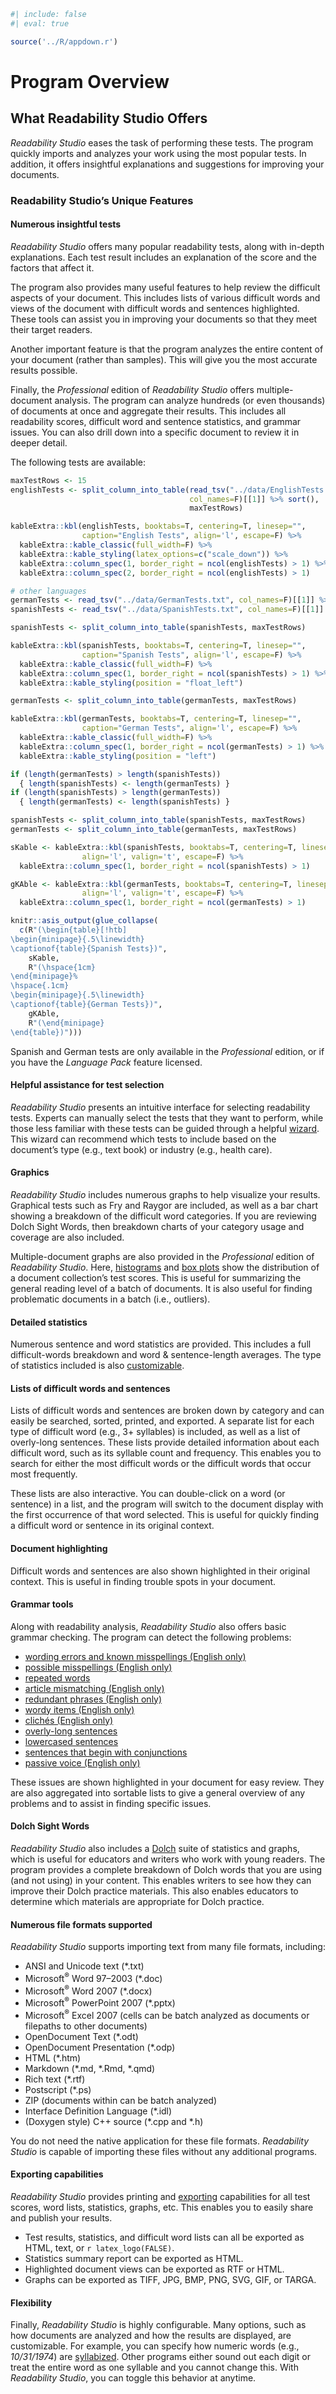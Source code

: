 ```r
#| include: false
#| eval: true

source('../R/appdown.r')
```

# Program Overview

## What Readability Studio Offers {#sec-program-offering}

*Readability Studio* eases the task of performing these tests.
The program quickly imports and analyzes your work using the most popular tests.
In addition, it offers insightful explanations and suggestions for improving your documents.

### Readability Studio's Unique Features {-}

#### Numerous insightful tests {-}

*Readability Studio* offers many popular readability tests, along with in-depth explanations.
Each test result includes an explanation of the score and the factors that affect it.

The program also provides many useful features to help review the difficult aspects of your document.
This includes lists of various difficult words and views of the document with difficult words and sentences highlighted.
These tools can assist you in improving your documents so that they meet their target readers.

Another important feature is that the program analyzes the entire content of your document (rather than samples).
This will give you the most accurate results possible.

Finally, the *Professional* edition of *Readability Studio* offers multiple-document analysis.
The program can analyze hundreds (or even thousands) of documents at once and aggregate their results.
This includes all readability scores, difficult word and sentence statistics, and grammar issues.
You can also drill down into a specific document to review it in deeper detail.

The following tests are available:

```r
maxTestRows <- 15
englishTests <- split_column_into_table(read_tsv("../data/EnglishTests.txt",
                                        col_names=F)[[1]] %>% sort(),
                                        maxTestRows)

kableExtra::kbl(englishTests, booktabs=T, centering=T, linesep="",
                caption="English Tests", align='l', escape=F) %>%
  kableExtra::kable_classic(full_width=F) %>%
  kableExtra::kable_styling(latex_options=c("scale_down")) %>%
  kableExtra::column_spec(1, border_right = ncol(englishTests) > 1) %>%
  kableExtra::column_spec(2, border_right = ncol(englishTests) > 1)

# other languages
germanTests <- read_tsv("../data/GermanTests.txt", col_names=F)[[1]] %>% sort()
spanishTests <- read_tsv("../data/SpanishTests.txt", col_names=F)[[1]] %>% sort()
```

```r
spanishTests <- split_column_into_table(spanishTests, maxTestRows)

kableExtra::kbl(spanishTests, booktabs=T, centering=T, linesep="",
                caption="Spanish Tests", align='l', escape=F) %>%
  kableExtra::kable_classic(full_width=F) %>%
  kableExtra::column_spec(1, border_right = ncol(spanishTests) > 1) %>%
  kableExtra::kable_styling(position = "float_left")
```

```r
germanTests <- split_column_into_table(germanTests, maxTestRows)

kableExtra::kbl(germanTests, booktabs=T, centering=T, linesep="",
                caption="German Tests", align='l', escape=F) %>%
  kableExtra::kable_classic(full_width=F) %>%
  kableExtra::column_spec(1, border_right = ncol(germanTests) > 1) %>%
  kableExtra::kable_styling(position = "left")
```

```r
if (length(germanTests) > length(spanishTests))
  { length(spanishTests) <- length(germanTests) }
if (length(spanishTests) > length(germanTests))
  { length(germanTests) <- length(spanishTests) }

spanishTests <- split_column_into_table(spanishTests, maxTestRows)
germanTests <- split_column_into_table(germanTests, maxTestRows)

sKable <- kableExtra::kbl(spanishTests, booktabs=T, centering=T, linesep="",
                align='l', valign='t', escape=F) %>%
  kableExtra::column_spec(1, border_right = ncol(spanishTests) > 1)

gKAble <- kableExtra::kbl(germanTests, booktabs=T, centering=T, linesep="",
                align='l', valign='t', escape=F) %>%
  kableExtra::column_spec(1, border_right = ncol(germanTests) > 1)

knitr::asis_output(glue_collapse(
  c(R"(\begin{table}[!htb]
\begin{minipage}{.5\linewidth}
\captionof{table}{Spanish Tests})",
    sKable,
    R"(\hspace{1cm}
\end{minipage}%
\hspace{.1cm}
\begin{minipage}{.5\linewidth}
\captionof{table}{German Tests})",
    gKAble,
    R"(\end{minipage}
\end{table})")))
```

::: {.notesection data-latex=""}
Spanish and German tests are only available in the *Professional* edition, or if you have the *Language Pack* feature licensed.
:::

#### Helpful assistance for test selection {-}

*Readability Studio* presents an intuitive interface for selecting readability tests.
Experts can manually select the tests that they want to perform, while those less familiar with these tests can be guided through a helpful [wizard](#sec-creating-standard-project). This wizard can recommend which tests to include based on the document's type (e.g., text book) or industry (e.g., health care).

#### Graphics {-}

*Readability Studio* includes numerous graphs to help visualize your results.
Graphical tests such as Fry and Raygor are included, as well as a bar chart showing a breakdown of the difficult word categories.
If you are reviewing Dolch Sight Words, then breakdown charts of your category usage and coverage are also included.

Multiple-document graphs are also provided in the *Professional* edition of *Readability Studio*.
Here, [histograms](#sec-reviewing-batch-histograms) and [box plots](#sec-reviewing-batch-box-plots) show the distribution of a document collection's test scores.
This is useful for summarizing the general reading level of a batch of documents. It is also useful for finding problematic documents in a batch (i.e., outliers).

#### Detailed statistics {-}

Numerous sentence and word statistics are provided.
This includes a full difficult-words breakdown and word & sentence-length averages.
The type of statistics included is also [customizable](#sec-options-statistics).

#### Lists of difficult words and sentences {-}

Lists of difficult words and sentences are broken down by category and can easily be searched, sorted, printed, and exported. A separate list for each type of difficult word (e.g., 3+ syllables) is included, as well as a list of overly-long sentences. These lists provide detailed information about each difficult word, such as its syllable count and frequency. This enables you to search for either the most difficult words or the difficult words that occur most frequently.

These lists are also interactive. You can double-click on a word (or sentence) in a list, and the program will switch to the document display with the first occurrence of that word selected. This is useful for quickly finding a difficult word or sentence in its original context.

#### Document highlighting {-}

Difficult words and sentences are also shown highlighted in their original context. This is useful in finding trouble spots in your document.

#### Grammar tools {-}

Along with readability analysis, *Readability Studio* also offers basic grammar checking. The program can detect the following problems:

- [wording errors and known misspellings (English only)](#sec-reviewing-standard-grammar)
- [possible misspellings (English only)](#sec-reviewing-standard-grammar)
- [repeated words](#sec-reviewing-standard-grammar)
- [article mismatching (English only)](#sec-reviewing-standard-grammar)
- [redundant phrases (English only)](#sec-reviewing-standard-grammar)
- [wordy items (English only)](#sec-reviewing-standard-grammar)
- [clichés (English only)](#sec-reviewing-standard-grammar)
- [overly-long sentences](#sec-reviewing-sentences-breakdown)
- [lowercased sentences](#sec-reviewing-standard-grammar)
- [sentences that begin with conjunctions](#sec-reviewing-standard-grammar)
- [passive voice (English only)](#sec-reviewing-standard-grammar)

These issues are shown highlighted in your document for easy review.
They are also aggregated into sortable lists to give a general overview of any problems and to assist in finding specific issues.

#### Dolch Sight Words {-}

*Readability Studio* also includes a [Dolch](#sec-reviewing-dolch) suite of statistics and graphs, which is useful for educators and writers who work with young readers.
The program provides a complete breakdown of Dolch words that you are using (and not using) in your content.
This enables writers to see how they can improve their Dolch practice materials.
This also enables educators to determine which materials are appropriate for Dolch practice.

#### Numerous file formats supported {-}

*Readability Studio* supports importing text from many file formats, including:

- ANSI and Unicode text (\*.txt)
- Microsoft^®^ Word 97–2003 (\*.doc)
- Microsoft^®^ Word 2007 (\*.docx)
- Microsoft^®^ PowerPoint 2007 (\*.pptx)
- Microsoft^®^ Excel 2007 (cells can be batch analyzed as documents or filepaths to other documents)
- OpenDocument Text (\*.odt)
- OpenDocument Presentation (\*.odp)
- HTML (\*.htm)
- Markdown (\*.md, \*.Rmd, \*.qmd)
- Rich text (\*.rtf)
- Postscript (\*.ps)
- ZIP (documents within can be batch analyzed)
- Interface Definition Language (\*.idl)
- (Doxygen style) C++ source (\*.cpp and \*.h)

You do not need the native application for these file formats. *Readability Studio* is capable of importing these files without any additional programs.

#### Exporting capabilities {-}

*Readability Studio* provides printing and [exporting](#sec-exporting) capabilities for all test scores, word lists, statistics, graphs, etc.
This enables you to easily share and publish your results.

- Test results, statistics, and difficult word lists can all be exported as HTML, text, or `r latex_logo(FALSE)`.
- Statistics summary report can be exported as HTML.
- Highlighted document views can be exported as RTF or HTML.
- Graphs can be exported as TIFF, JPG, BMP, PNG, SVG, GIF, or TARGA.

#### Flexibility {-}

Finally, *Readability Studio* is highly configurable.
Many options, such as how documents are analyzed and how the results are displayed, are customizable.
For example, you can specify how numeric words (e.g., *10/31/1974*) are [syllabized](#sec-document-analysis).
Other programs either sound out each digit or treat the entire word as one syllable and you cannot change this.
With *Readability Studio*, you can toggle this behavior at anytime.
